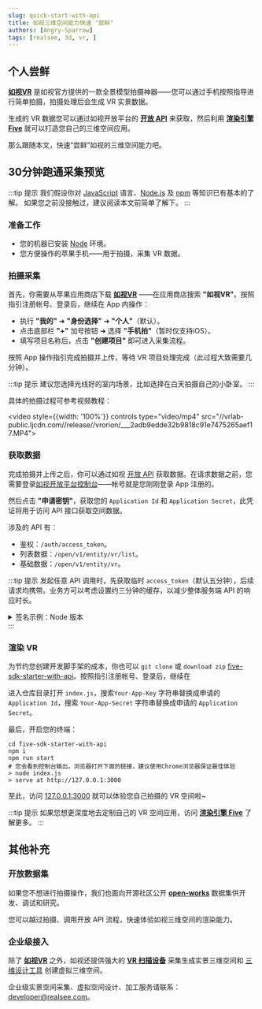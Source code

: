 ```yaml
---
slug: quick-start-with-api
title: 如视三维空间能力快速 "尝鲜"
authors: [Angry-Sparrow]
tags: [realsee, 3d, vr, ]
---
```


## 个人尝鲜

[**如视VR**](https://apps.apple.com/cn/app/id1502262095) 是如视官方提供的一款全景模型拍摄神器——您可以通过手机按照指导进行简单拍摄，拍摄处理后会生成 VR 实景数据。

生成的 VR 数据您可以通过如视开放平台的 [**开放 API**](/open/api/#/) 来获取，然后利用 [**渲染引擎 Five**](/docs/front/3d-space/get-started/rendering-engine) 就可以打造您自己的三维空间应用。

那么跟随本文，快速“尝鲜”如视的三维空间能力吧。

## 30分钟跑通采集预览

:::tip 提示
我们假设你对 [JavaScript](https://developer.mozilla.org/en-US/docs/Web/JavaScript/A_re-introduction_to_JavaScript) 语言、[Node.js](https://nodejs.org/en/docs/) 及 [npm](https://docs.npmjs.com/) 等知识已有基本的了解。
如果您之前没接触过，建议阅读本文前简单了解下。
:::

### 准备工作

- 您的机器已安装 [Node](https://nodejs.org/en/) 环境。
- 您方便操作的苹果手机——用于拍摄，采集 VR 数据。

### 拍摄采集

首先，你需要从苹果应用商店下载 [**如视VR**](https://apps.apple.com/cn/app/id1502262095) ——在应用商店搜索 **"如视VR"**。按照指引注册帐号、登录后，继续在 App 内操作：

- 执行 **"我的"** ➜ **"身份选择"** ➜ **"个人"**（默认）。
- 点击底部栏 **"+"** 加号按钮 ➜ 选择 **"手机拍"**（暂时仅支持iOS）。
- 填写项目名称后，点击 **"创建项目"** 即可进入采集流程。

按照 App 操作指引完成拍摄并上传，等待 VR 项目处理完成（此过程大致需要几分钟）。

:::tip 提示
建议您选择光线好的室内场景，比如选择在白天拍摄自己的小卧室。
:::

具体的拍摄过程可参考视频教程：

<video style={{width: '100%'}} controls type="video/mp4" src="//vrlab-public.ljcdn.com//release//vrorion/___2adb9edde32b9818c91e7475265aef17.MP4"></video>

### 获取数据

完成拍摄并上传之后，你可以通过如视 [开放 API](/open/api) 获取数据。在请求数据之前，您需要登录[如视开放平台控制台](https://developers.realsee.com/console)——帐号就是您刚刚登录 App 注册的。

然后点击 **"申请密钥"**，获取您的 `Application Id` 和 `Application Secret`，此凭证将用于访问 API 接口获取空间数据。

涉及的 API 有：

- 鉴权：`/auth/access_token`。
- 列表数据：`/open/v1/entity/vr/list`。
- 基础数据：`/open/v1/entity/vr`。

:::tip 提示
发起任意 API 调用时，先获取临时 `access_token`（默认五分钟），后续请求均携带。业务方可以考虑设置约三分钟的缓存，以减少整体服务端 API 的响应时长。

<details>
  <summary>签名示例：Node 版本</summary>

```js
const http = require("http")
const https = require("https")
const crc32 = require("crc32")
const crypto = require("crypto")

const ApplicationId = "" // 替换您的 ApplicationId
const ApplicationSecret = "" // 替换您的 ApplicationSecret

function sha256(token, salt) {
  return crypto.createHmac('SHA256', salt).update(token).digest('hex')
}

function md5(token) {
  return crypto.createHash('md5').update(token).digest("hex")
}

async function request(api, paramString) {
  const bodyCrc32 = Number('0x' + crc32(paramString))
  const stringToSign = `body_crc32=${bodyCrc32}method=GETurl=${api}`
  const timestamp = (Date.now() / 1000).toFixed()
  const salt = md5(
    ApplicationId + ApplicationSecret + timestamp
  ).toUpperCase()
  const signature = sha256(stringToSign, salt).toUpperCase()
  const authorization = Buffer.from(
    ApplicationId +":" + signature + ":" + timestamp
  ).toString("base64")
  const headers = { Authorization: authorization }
  return new Promise((resolve, reject) => {
    const req = https.get(
      `https://app-gateway.realsee.com${api}?${paramString}`,
      { headers },
      (res) => {
        const buffers = []
        res.on("error", () => {
          reject(new Error(`request api(${api}) error.`))
        })
        res.on("data", buffer => buffers.push(buffer))
        res.on("end", () => {
          const contents = Buffer.concat(buffers)
          resolve(JSON.parse(contents.toString("utf8")))
        })
      }
    )
    req.on('error', (e) => {
      reject(new Error(`request api${api} error.`))
    })
  })
}
```

</details>
:::

### 渲染 VR

为节约您创建开发脚手架的成本，你也可以 `git clone` 或 `download zip` [five-sdk-starter-with-api](https://github.com/realsee-developer/five-sdk-starter-with-api)。按照指引注册帐号、登录后，继续在

进入仓库目录打开 `index.js`，搜索`Your-App-Key` 字符串替换成申请的`Application Id`，搜索 `Your-App-Secret` 字符串替换成申请的 `Application Secret`。

最后，开启您的终端：

```shell
cd five-sdk-starter-with-api
npm i
npm run start
# 您会看到控制台输出，浏览器打开下面的链接，建议使用Chrome浏览器保证最佳体验
> node index.js
> serve at http://127.0.0.1:3000
```

至此，访问 [127.0.0.1:3000](http://127.0.0.1:3000) 就可以体验您自己拍摄的 VR 空间啦~

:::tip 提示
如果您想更深度地去定制自己的 VR 空间应用，访问 [**渲染引擎 Five**](/docs/front/3d-space/get-started/rendering-engine) 了解更多。
:::

## 其他补充

### 开放数据集

如果您不想进行拍摄操作，我们也面向开源社区公开 [**open-works**](https://github.com/realsee-developer/open-works) 数据集供开发、调试和研究。

您可以越过拍摄、调用开放 API 流程，快速体验如视三维空间的渲染能力。

### 企业级接入

除了 [**如视VR**](https://apps.apple.com/cn/app/id1502262095) 之外，如视还提供强大的 [**VR 扫描设备**](https://realsee.cn/website/product/hardware) 采集生成实景三维空间和 [三维设计工具](https://business.realsee.com/) 创建虚拟三维空间。

企业级实景空间采集、虚拟空间设计、加工服务请联系：[developer@realsee.com](developer@realsee.com)。
